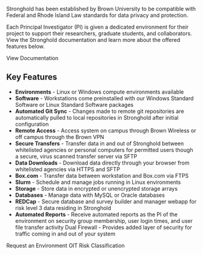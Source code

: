 
<StyledHeading
  title="Data Risk Level 3 Computing (Stronghold)"
  align="center"
/>

Stronghold has been established by Brown University to be compatible with Federal and Rhode Island Law standards for data privacy and protection.

Each Principal Investigator (PI) is given a dedicated environment for their project to support their researchers, graduate students, and collaborators. View the Stronghold documentation and learn more about the offered features below.

<StyledButton href="https://docs.ccv.brown.edu/stronghold/">
  View Documentation
</StyledButton>

## Key Features

- **Environments** - Linux or Windows compute environments available
- **Software** - Workstations come preinstalled with our Windows Standard Software or Linux Standard Software packages
- **Automated Git Sync** - Changes made to remote git repositories are automatically pulled to local repositories in Stronghold after initial configuration
- **Remote Access** - Access system on campus through Brown Wireless or off campus through the Brown VPN
- **Secure Transfers** - Transfer data in and out of Stronghold between whitelisted agencies or personal computers for permitted users though a secure, virus scanned transfer server via SFTP
- **Data Downloads** - Download data directly through your browser from whitelisted agencies via HTTPS and SFTP
- **Box.com** - Transfer data between workstation and Box.com via FTPS
- **Slurm** - Schedule and manage jobs running in Linux environments
- **Storage** - Store data in encrypted or unencrypted storage arrays
- **Databases** - Manage data with MySQL or Oracle databases
- **REDCap** - Secure database and survey builder and manager webapp for risk level 3 data residing in Stronghold
- **Automated Reports** - Receive automated reports as the PI of the environment on
  security group membership, user login times, and user file transfer activity
  Dual Firewall - Provides added layer of security for traffic coming in and out of your system

<StyledButton href="https://brown.atlassian.net/servicedesk/customer/portal/22/group/62/create/256">
  Request an Environment
</StyledButton>

<StyledButton href="https://it.brown.edu/computing-policies/risk-classifications">
  OIT Risk Classification
</StyledButton>